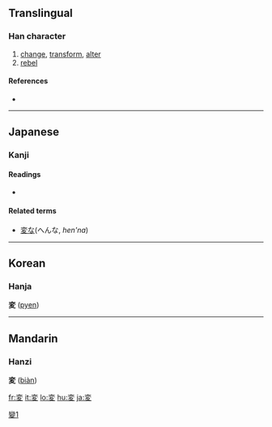 {{also|變|变}}
==Translingual==

===Han character===
{{Han char|rn=35|rad=夊|as=06|sn=9|four=|canj=卜金竹水 (YCHE)}}

# [[change]], [[transform]], [[alter]]
# [[rebel]]

====References====
* {{Han ref|kx=0245.101|dkj=05703|hdz=20869.080|uh=5909|ud=22793}}

----

==Japanese==

===Kanji===
{{ja-kanji|grade=4|rs=夊06}}

====Readings====
* {{ja-readings|on=[[へん]] (''hen'')|kun=[[かわる]] (''kawaru''), [[かえる]] (''kaeru'')}}

====Related terms====
* [[変な]](へんな, ''hen'na'')

[[Category:CJKV characters simplified differently in Japan and China|變1]]

----

==Korean==

===Hanja===
'''変''' ([[pyen]])<!--needs hangul-->

----

==Mandarin==

===Hanzi===
'''変''' ([[biàn]])

[[fr:変]]
[[it:変]]
[[lo:変]]
[[hu:変]]
[[ja:変]]